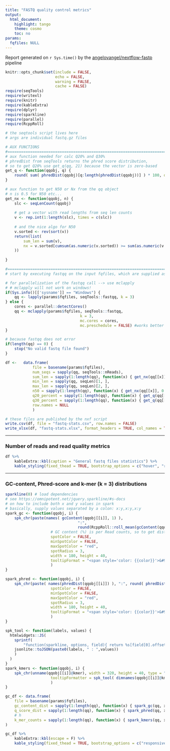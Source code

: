 ```yaml
---
title: "FASTQ quality control metrics"
output:
  html_document:
    highlight: tango
    theme: cosmo
    toc: no
params:
  fqfiles: NULL
---
```


Report generated on `r Sys.time()` by the [angelovangel/nextflow-fastp](https://github.com/angelovangel/nextflow-fastp) pipeline

```r
knitr::opts_chunk$set(include = FALSE, 
                      echo = FALSE, 
                      warning = FALSE, 
                      cache = FALSE)
require(seqTools)
require(writexl)
require(knitr)
require(kableExtra)
require(dplyr)
require(sparkline)
require(parallel)
require(RcppRoll)
```

```r
# the seqtools script lives here
# args are individual fastq.gz files

# AUX FUNCTIONS
#=======================================================================
# aux function needed for calc Q20% and Q30%
# phredDist from seqTools returns the phred score distribution, 
# so to get Q20% use get_q(qq, 21) because the vector is zero-based
get_q <- function(qqobj, q) {
	round( sum( phredDist(qqobj)[q:length(phredDist(qqobj))] ) * 100, digits = 2)
}

# aux function to get N50 or Nx from the qq object
# n is 0.5 for N50 etc...
get_nx <- function(qqobj, n) {
	slc <- seqLenCount(qqobj)
	
	# get a vector with read lengths from seq len counts
	v <- rep.int(1:length(slc), times = c(slc))
	
	# and the nice algo for N50
	v.sorted <- rev(sort(v))
	return(list(
		sum_len = sum(v),
		nx = v.sorted[cumsum(as.numeric(v.sorted)) >= sum(as.numeric(v.sorted)) * n][1]
	))
	
}

#=======================================================================
# start by executing fastqq on the input fqfiles, which are supplied as params by the calling script

# for parallelization of the fastqq call --> use mclapply
# # mclapply will not work on windows!
if(Sys.info()[['sysname']] == "Windows") {
	qq <- lapply(params$fqfiles, seqTools::fastqq, k = 3)
} else {
	cores <- parallel::detectCores()
	qq <- mclapply(params$fqfiles, seqTools::fastqq, 
								 k = 3, 
								 mc.cores = cores, 
								 mc.preschedule = FALSE) #works better on the workstation
}

# because fastqq does not error
if(length(qq) == 0) {
	stop("No valid fastq file found")
}

df <-	data.frame(
			file = basename(params$fqfiles),
			num_seqs = sapply(qq, seqTools::nReads),
			sum_len = sapply(1:length(qq), function(x) { get_nx(qq[[x]], 0.5)$sum_len } ), # total nucleotides
			min_len = sapply(qq, seqLen)[1, ],
			max_len = sapply(qq, seqLen)[2, ],
			n50 = sapply(1:length(qq), function(x) { get_nx(qq[[x]], 0.5)$nx } ),
			q20_percent = sapply(1:length(qq), function(x) { get_q(qq[[x]], 21) } ),
			q30_percent = sapply(1:length(qq), function(x) { get_q(qq[[x]], 31) } ),
			row.names = NULL
			)

# these files are published by the nxf script
write.csv(df, file = "fastq-stats.csv", row.names = FALSE)
write_xlsx(df, "fastq-stats.xlsx", format_headers = TRUE, col_names = TRUE)

```

***

### Number of reads and read quality metrics

```r
df %>%
	kableExtra::kbl(caption = "General fastq files statistics") %>%
	kable_styling(fixed_thead = TRUE, bootstrap_options = c("hover", "responsive"))
```

***

### GC-content, Phred-score and k-mer (k = 3) distributions
```r
sparkline(0) # load dependencies
# see https://omnipotent.net/jquery.sparkline/#s-docs
# on how to include both x and y values in spark
# basically, supply values separated by a colon: x:y,x:y,x:y
spark_gc <- function(qqobj, i) {
	spk_chr(paste(names( gcContent(qqobj[[i]], 1) ), 
								":", 
								round(RcppRoll::roll_mean(gcContent(qqobj[[i]], 1), n = 10)/qqobj[[i]]@nReads, 3), sep = ""), 
					# GC content (%) is per Read counts, so to get dist divide by read count
					spotColor = FALSE,
					minSpotColor = FALSE,
					maxSpotColor = "red",
					spotRadius = 3,
					width = 180, height = 40,
					tooltipFormat = "<span style='color: {{color}}'>&#9679;</span> {{prefix}}avg GC% {{x}} : {{y}} {{suffix}}</span>"
					)
}

spark_phred <- function(qqobj, i) {
	spk_chr(paste( names(phredDist(qqobj[[i]]) ), ":", round( phredDist(qqobj[[i]]), 3 ), sep = ""), 
					spotColor = FALSE,
					minSpotColor = FALSE,
					maxSpotColor = "red",
					spotRadius = 3,
					width = 180, height = 40,
					tooltipFormat = "<span style='color: {{color}}'>&#9679;</span> {{prefix}}q-score {{x}} : {{y}} {{suffix}}</span>"
					)
}

spk_tool <- function(labels, values) {
  htmlwidgets::JS(
    sprintf(
		"function(sparkline, options, field){ return %s[field[0].offset]; }",
    jsonlite::toJSON(paste0(labels, " : ",values))
    )
  )
}
spark_kmers <- function(qqobj, i) {
	spk_chr(unname(qqobj[[i]]@kmer), width = 320, height = 40, type = "bar",
					tooltipFormatter = spk_tool( dimnames(qqobj[[i]]@kmer)[[1]], qqobj[[i]]@kmer )
					)
}

gc_df <- data.frame(
	file = basename(params$fqfiles),
	gc_content_dist = sapply(1:length(qq), function(x) { spark_gc(qq, x) }),
	q_score_dist = sapply(1:length(qq), function(x) { spark_phred(qq, x) }),
	# h
	k_mer_counts = sapply(1:length(qq), function(x) { spark_kmers(qq, x) })
)

gc_df %>%
	kableExtra::kbl(escape = F) %>%
	kable_styling(fixed_thead = TRUE, bootstrap_options = c("responsive"))

```


